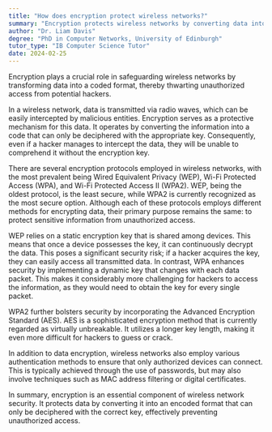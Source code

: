 ```yaml
---
title: "How does encryption protect wireless networks?"
summary: "Encryption protects wireless networks by converting data into a code to prevent unauthorised access from potential hackers."
author: "Dr. Liam Davis"
degree: "PhD in Computer Networks, University of Edinburgh"
tutor_type: "IB Computer Science Tutor"
date: 2024-02-25
---
```


Encryption plays a crucial role in safeguarding wireless networks by transforming data into a coded format, thereby thwarting unauthorized access from potential hackers.

In a wireless network, data is transmitted via radio waves, which can be easily intercepted by malicious entities. Encryption serves as a protective mechanism for this data. It operates by converting the information into a code that can only be deciphered with the appropriate key. Consequently, even if a hacker manages to intercept the data, they will be unable to comprehend it without the encryption key.

There are several encryption protocols employed in wireless networks, with the most prevalent being Wired Equivalent Privacy (WEP), Wi-Fi Protected Access (WPA), and Wi-Fi Protected Access II (WPA2). WEP, being the oldest protocol, is the least secure, while WPA2 is currently recognized as the most secure option. Although each of these protocols employs different methods for encrypting data, their primary purpose remains the same: to protect sensitive information from unauthorized access.

WEP relies on a static encryption key that is shared among devices. This means that once a device possesses the key, it can continuously decrypt the data. This poses a significant security risk; if a hacker acquires the key, they can easily access all transmitted data. In contrast, WPA enhances security by implementing a dynamic key that changes with each data packet. This makes it considerably more challenging for hackers to access the information, as they would need to obtain the key for every single packet.

WPA2 further bolsters security by incorporating the Advanced Encryption Standard (AES). AES is a sophisticated encryption method that is currently regarded as virtually unbreakable. It utilizes a longer key length, making it even more difficult for hackers to guess or crack.

In addition to data encryption, wireless networks also employ various authentication methods to ensure that only authorized devices can connect. This is typically achieved through the use of passwords, but may also involve techniques such as MAC address filtering or digital certificates.

In summary, encryption is an essential component of wireless network security. It protects data by converting it into an encoded format that can only be deciphered with the correct key, effectively preventing unauthorized access.
    
